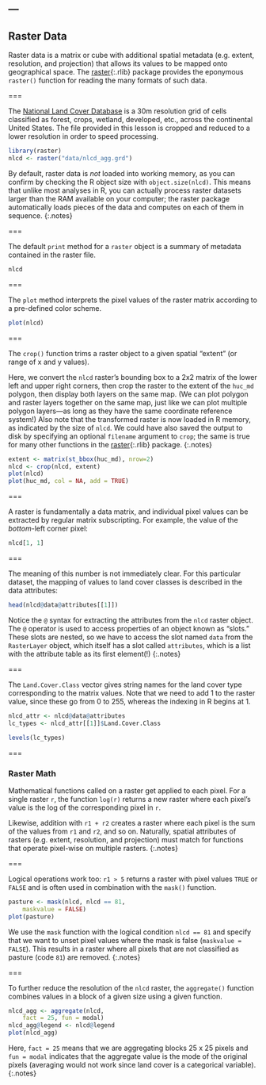 ---
---

## Raster Data

Raster data is a matrix or cube with additional spatial metadata (e.g. extent,
resolution, and projection) that allows its values to be mapped onto geographical
space. The [raster](){:.rlib} package provides the eponymous `raster()` function
for reading the many formats of such data.

===

The [National Land Cover Database](http://www.mrlc.gov) is a 30m resolution grid
of cells classified as forest, crops, wetland, developed, etc., across the continental
United States.
The file provided in this lesson is cropped and reduced to a lower resolution in
order to speed processing.

```r
library(raster)
nlcd <- raster("data/nlcd_agg.grd")
```

By default, raster data is *not* loaded into working memory, as you can confirm
by checking the R object size with `object.size(nlcd)`. This means that unlike
most analyses in R, you can actually process raster datasets larger than the RAM
available on your computer; the raster package automatically loads pieces of the
data and computes on each of them in sequence.
{:.notes}

===

The default `print` method for a `raster` object is a summary of metadata contained
in the raster file.

```r
nlcd
```

===

The `plot` method interprets the pixel values of the raster matrix according to a
pre-defined color scheme.

```r
plot(nlcd)
```

===

The `crop()` function trims a raster object to a given spatial "extent" (or
range of x and y values).

Here, we convert the `nlcd` raster's bounding box to a 2x2 matrix of the lower left
and upper right corners, then crop the raster
to the extent of the `huc_md` polygon, then display both layers on the same map.
(We can plot polygon and raster layers together on the same map, just like we can plot
multiple polygon layers---as long as they have the same coordinate reference system!)
Also note that the transformed raster is now loaded in R memory, as indicated by
the size of `nlcd`. We could have also saved the output to disk by specifying an
optional `filename` argument to `crop`; the same is true for many other
functions in the [raster](){:.rlib} package.
{:.notes}

```r
extent <- matrix(st_bbox(huc_md), nrow=2)
nlcd <- crop(nlcd, extent)
plot(nlcd)
plot(huc_md, col = NA, add = TRUE)
```

===

A raster is fundamentally a data matrix, and individual pixel values can be
extracted by regular matrix subscripting. For example, the value of
the _bottom_-left corner pixel:

```r
nlcd[1, 1]
```

===

The meaning of this number is not immediately clear. For this particular
dataset, the mapping of values to land cover classes is described in the data
attributes:

```r
head(nlcd@data@attributes[[1]])
```

Notice the `@` syntax for extracting the attributes from the `nlcd` raster object.
The `@` operator is used to access properties of an object known as "slots." These
slots are nested, so we have to access the slot named `data` from the `RasterLayer`
object, which itself has a slot called `attributes`, which is a list with the attribute
table as its first element(!)
{:.notes}

===

The `Land.Cover.Class` vector gives string names for the land cover type
corresponding to the matrix values. Note that we need to add 1 to the raster
value, since these go from 0 to 255, whereas the indexing in R begins at 1.

```r
nlcd_attr <- nlcd@data@attributes 
lc_types <- nlcd_attr[[1]]$Land.Cover.Class
```
```r
levels(lc_types)
```

===

### Raster Math

Mathematical functions called on a raster get applied to each pixel. For a
single raster `r`, the function `log(r)` returns a new raster where each pixel's
value is the log of the corresponding pixel in `r`.

Likewise, addition with `r1 + r2` creates a raster where each pixel is the sum of the
values from `r1` and `r2`, and so on. Naturally, spatial attributes of rasters
(e.g. extent, resolution, and projection) must match for functions that operate
pixel-wise on multiple rasters.
{:.notes}

===

Logical operations work too: `r1 > 5` returns a raster with pixel values `TRUE`
or `FALSE` and is often used in combination with the `mask()` function.

```r
pasture <- mask(nlcd, nlcd == 81,
    maskvalue = FALSE)
plot(pasture)
```

We use the `mask` function with the logical condition `nlcd == 81` and specify that we want to 
unset pixel values where the mask is false (`maskvalue = FALSE`). This results in a raster 
where all pixels that are not classified as pasture (code `81`) are removed.
{:.notes}

===

To further reduce the resolution of the `nlcd` raster, the `aggregate()`
function combines values in a block of a given size using a given function.

```r
nlcd_agg <- aggregate(nlcd,
    fact = 25, fun = modal)
nlcd_agg@legend <- nlcd@legend
plot(nlcd_agg)
```

Here, `fact = 25` means that we are aggregating blocks 25 x 25 pixels and `fun =
modal` indicates that the aggregate value is the mode of the original pixels
(averaging would not work since land cover is a categorical variable).
{:.notes}
